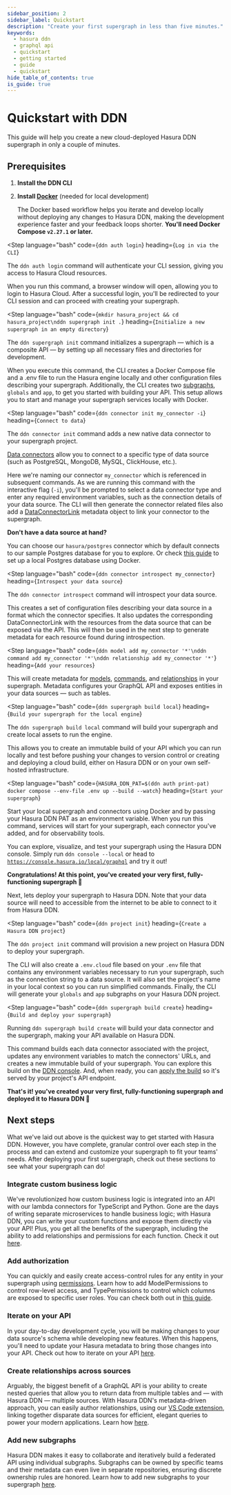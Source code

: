 ```yaml
---
sidebar_position: 2
sidebar_label: Quickstart
description: "Create your first supergraph in less than five minutes."
keywords:
  - hasura ddn
  - graphql api
  - quickstart
  - getting started
  - guide
  - quickstart
hide_table_of_contents: true
is_guide: true
---
```



# Quickstart with DDN

This guide will help you create a new cloud-deployed Hasura DDN supergraph in only a couple of minutes.

## Prerequisites

1. **Install the DDN CLI**

   <InstallTheCli />

2. **Install [Docker](https://docs.docker.com/engine/install/)** (needed for local development)

   The Docker based workflow helps you iterate and develop locally without deploying any changes to Hasura DDN, making
   the development experience faster and your feedback loops shorter. **You'll need Docker Compose `v2.27.1` or later.**

<Step
language="bash"
code={`ddn auth login`}
heading={`Log in via the CLI`}
>

The `ddn auth login` command will authenticate your CLI session, giving you access to Hasura Cloud resources.

When you run this command, a browser window will open, allowing you to login to Hasura Cloud. After a successful login,
you'll be redirected to your CLI session and can proceed with creating your supergraph.

</Step>

<Step
language="bash"
code={`mkdir hasura_project && cd hasura_project\nddn supergraph init .`}
heading={`Initialize a new supergraph in an empty directory`}
>

The `ddn supergraph init` command initializes a supergraph — which is a composite API — by setting up all necessary
files and directories for development.

When you execute this command, the CLI creates a Docker Compose file and a .env file to run the Hasura engine locally
and other configuration files describing your supergraph. Additionally, the CLI creates two
[subgraphs](/project-configuration/subgraphs.mdx), `globals` and `app`, to get you started with building your API. This
setup allows you to start and manage your supergraph services locally with Docker.

</Step>

<Step
language="bash"
code={`ddn connector init my_connector -i`}
heading={`Connect to data`}
>

The `ddn connector init` command adds a new native data connector to your supergraph project.

[Data connectors](/connectors/overview.mdx) allow you to connect to a specific type of data source (such as PostgreSQL,
MongoDB, MySQL, ClickHouse, etc.).

Here we're naming our connector `my_connector` which is referenced in subsequent commands. As we are running this
command with the interactive flag (`-i`), you'll be prompted to select a data connector type and enter any required
environment variables, such as the connection details of your data source. The CLI will then generate the connector
related files also add a [DataConnectorLink](/supergraph-modeling/data-connector-links.mdx) metadata object to link your
connector to the supergraph.

**Don't have a data source at hand?**

You can choose our `hasura/postgres` connector which by default connects to our sample Postgres database for you to
explore. Or check [this guide](/connectors/postgresql/local-postgres.mdx) to set up a local Postgres database using
Docker.

</Step>

<Step
language="bash"
code={`ddn connector introspect my_connector`}
heading={`Introspect your data source`}
>

The `ddn connector introspect` command will introspect your data source.

This creates a set of configuration files describing your data source in a format which the connector specifies. It also
updates the corresponding DataConnectorLink with the resources from the data source that can be exposed via the API.
This will then be used in the next step to generate metadata for each resource found during introspection.

</Step>

<Step
language="bash"
code={`ddn model add my_connector '*'\nddn command add my_connector '*'\nddn relationship add my_connector '*'`}
heading={`Add your resources`}
>

This will create metadata for [models](/supergraph-modeling/models.mdx), [commands](/supergraph-modeling/commands.mdx),
and [relationships](/supergraph-modeling/relationships.mdx) in your supergraph. Metadata configures your GraphQL API and
exposes entities in your data sources — such as tables.

</Step>

<Step
language="bash"
code={`ddn supergraph build local`}
heading={`Build your supergraph for the local engine`}
>

The `ddn supergraph build local` command will build your supergraph and create local assets to run the engine.

This allows you to create an immutable build of your API which you can run locally and test before pushing your changes
to version control or creating and deploying a cloud build, either on Hasura DDN or on your own self-hosted
infrastructure.

</Step>

<Step
language="bash"
code={`HASURA_DDN_PAT=$(ddn auth print-pat) docker compose --env-file .env up --build --watch`}
heading={`Start your supergraph`}
>

Start your local supergraph and connectors using Docker and by passing your Hasura DDN PAT as an environment variable.
When you run this command, services will start for your supergraph, each connector you've added, and for observability
tools.

You can explore, visualize, and test your supergraph using the Hasura DDN console. Simply run `ddn console --local` or
head to [`https://console.hasura.io/local/graphql`](https://console.hasura.io/local/graphql?url=http://localhost:3000)
and try it out!

**Congratulations! At this point, you've created your very first, fully-functioning supergraph 🎉**

Next, lets deploy your supergraph to Hasura DDN. Note that your data source will need to accessible from the internet to
be able to connect to it from Hasura DDN.

</Step>

<Step
language="bash"
code={`ddn project init`}
heading={`Create a Hasura DDN project`}
>

The `ddn project init` command will provision a new project on Hasura DDN to deploy your supergraph.

The CLI will also create a `.env.cloud` file based on your `.env` file that contains any environment variables necessary
to run your supergraph, such as the connection string to a data source. It will also set the project's name in your
local context so you can run simplified commands. Finally, the CLI will generate your `globals` and `app` subgraphs on
your Hasura DDN project.

</Step>

<Step
language="bash"
code={`ddn supergraph build create`}
heading={`Build and deploy your supergraph`}
>

Running `ddn supergraph build create` will build your data connector and the supergraph, making your API available on
Hasura DDN.

This command builds each data connector associated with the project, updates any environment variables to match the
connectors' URLs, and creates a new immutable build of your supergraph. You can explore this build on the
[DDN console](https://console.hasura.io/). And, when ready, you can
[apply the build](/cli/commands/ddn_supergraph_build_apply.mdx) so it's served by your project's API endpoint.

**That's it! you've created your very first, fully-functioning supergraph and deployed it to Hasura DDN 🎉**

</Step>

## Next steps

What we've laid out above is the quickest way to get started with Hasura DDN. However, you have complete, granular
control over each step in the process and can extend and customize your supergraph to fit your teams' needs. After
deploying your first supergraph, check out these sections to see what your supergraph can do!

### Integrate custom business logic

We've revolutionized how custom business logic is integrated into an API with our lambda connectors for TypeScript and
Python. Gone are the days of writing separate microservices to handle business logic; with Hasura DDN, you can write
your custom functions and expose them directly via your API! Plus, you get all the benefits of the supergraph, including
the ability to add relationships and permissions for each function. Check it out
[here](/getting-started/build/06-add-business-logic.mdx).

### Add authorization

You can quickly and easily create access-control rules for any entity in your supergraph using
[permissions](/supergraph-modeling/permissions.mdx). Learn how to add ModelPermissions to control row-level access, and
TypePermissions to control which columns are exposed to specific user roles. You can check both out in
[this guide](/getting-started/build/05-add-permissions.mdx).

### Iterate on your API

In your day-to-day development cycle, you will be making changes to your data source's schema while developing new
features. When this happens, you'll need to update your Hasura metadata to bring those changes into your API. Check out
how to iterate on your API [here](/getting-started/build/03-connect-to-data/02-create-source-metadata.mdx).

### Create relationships across sources

Arguably, the biggest benefit of a GraphQL API is your ability to create nested queries that allow you to return data
from multiple tables and — with Hasura DDN — multiple sources. With Hasura DDN's metadata-driven approach, you can
easily author relationships, using our
[VS Code extension](https://marketplace.visualstudio.com/items?itemName=HasuraHQ.hasura), linking together disparate
data sources for efficient, elegant queries to power your modern applications. Learn how
[here](/getting-started/build/07-create-a-relationship.mdx).

### Add new subgraphs

Hasura DDN makes it easy to collaborate and iteratively build a federated API using individual subgraphs. Subgraphs can
be owned by specific teams and their metadata can even live in separate repositories, ensuring discrete ownership rules
are honored. Learn how to add new subgraphs to your supergraph [here](/getting-started/build/02-init-subgraph.mdx).
